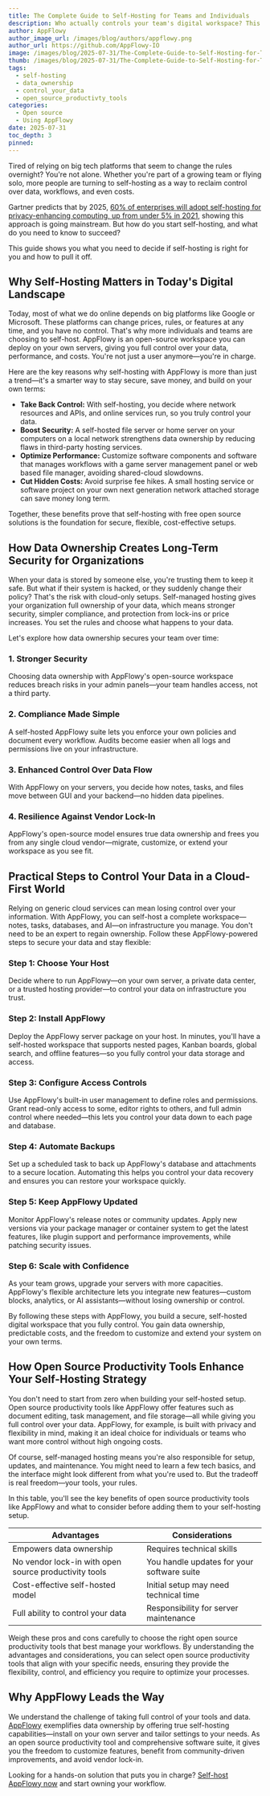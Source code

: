 ```yaml
---
title: The Complete Guide to Self-Hosting for Teams and Individuals
description: Who actually controls your team's digital workspace? This guide to self-hosting reveals the risks of cloud platforms and shows how to take back ownership.
author: AppFlowy
author_image_url: /images/blog/authors/appflowy.png
author_url: https://github.com/AppFlowy-IO
image: /images/blog/2025-07-31/The-Complete-Guide-to-Self-Hosting-for-Teams-and-Individuals.png
thumb: /images/blog/2025-07-31/The-Complete-Guide-to-Self-Hosting-for-Teams-and-Individuals.png
tags:
  - self-hosting
  - data_ownership
  - control_your_data
  - open_source_productivty_tools
categories:
  - Open source
  - Using AppFlowy
date: 2025-07-31
toc_depth: 3
pinned: 
---
```


Tired of relying on big tech platforms that seem to change the rules overnight? You're not alone. Whether you're part of a growing team or flying solo, more people are turning to self-hosting as a way to reclaim control over data, workflows, and even costs.

Gartner predicts that by 2025, [60% of enterprises will adopt self-hosting for privacy-enhancing computing, up from under 5% in 2021](https://www.gartner.com/en/newsroom/press-releases/2022-05-31-gartner-identifies-top-five-trends-in-privacy-through-2024), showing this approach is going mainstream. But how do you start self-hosting, and what do you need to know to succeed?

This guide shows you what you need to decide if self-hosting is right for you and how to pull it off.

## Why Self-Hosting Matters in Today's Digital Landscape

Today, most of what we do online depends on big platforms like Google or Microsoft. These platforms can change prices, rules, or features at any time, and you have no control. That's why more individuals and teams are choosing to self-host. AppFlowy is an open-source workspace you can deploy on your own servers, giving you full control over your data, performance, and costs. You're not just a user anymore—you're in charge.

Here are the key reasons why self-hosting with AppFlowy is more than just a trend—it's a smarter way to stay secure, save money, and build on your own terms:

* **Take Back Control:** With self-hosting, you decide where network resources and APIs, and online services run, so you truly control your data.  
* **Boost Security:** A self-hosted file server or home server on your computers on a local network strengthens data ownership by reducing flaws in third-party hosting services.  
* **Optimize Performance:** Customize software components and software that manages workflows with a game server management panel or web based file manager, avoiding shared-cloud slowdowns.  
* **Cut Hidden Costs:** Avoid surprise fee hikes. A small hosting service or software project on your own next generation network attached storage can save money long term.

Together, these benefits prove that self-hosting with free open source solutions is the foundation for secure, flexible, cost-effective setups.

## How Data Ownership Creates Long-Term Security for Organizations

When your data is stored by someone else, you're trusting them to keep it safe. But what if their system is hacked, or they suddenly change their policy? That's the risk with cloud-only setups. Self-managed hosting gives your organization full ownership of your data, which means stronger security, simpler compliance, and protection from lock-ins or price increases. You set the rules and choose what happens to your data.

Let's explore how data ownership secures your team over time:

### 1. Stronger Security

Choosing data ownership with AppFlowy's open-source workspace reduces breach risks in your admin panels—your team handles access, not a third party.

### 2. Compliance Made Simple

A self-hosted AppFlowy suite lets you enforce your own policies and document every workflow. Audits become easier when all logs and permissions live on your infrastructure.

### 3. Enhanced Control Over Data Flow

With AppFlowy on your servers, you decide how notes, tasks, and files move between GUI and your backend—no hidden data pipelines.

### 4. Resilience Against Vendor Lock-In

AppFlowy's open-source model ensures true data ownership and frees you from any single cloud vendor—migrate, customize, or extend your workspace as you see fit.

## Practical Steps to Control Your Data in a Cloud-First World

Relying on generic cloud services can mean losing control over your information. With AppFlowy, you can self-host a complete workspace—notes, tasks, databases, and AI—on infrastructure you manage. You don't need to be an expert to regain ownership. Follow these AppFlowy-powered steps to secure your data and stay flexible:

### Step 1: Choose Your Host

Decide where to run AppFlowy—on your own server, a private data center, or a trusted hosting provider—to control your data on infrastructure you trust.

### Step 2: Install AppFlowy

Deploy the AppFlowy server package on your host. In minutes, you'll have a self-hosted workspace that supports nested pages, Kanban boards, global search, and offline features—so you fully control your data storage and access.

### Step 3: Configure Access Controls

Use AppFlowy's built-in user management to define roles and permissions. Grant read-only access to some, editor rights to others, and full admin control where needed—this lets you control your data down to each page and database.

### Step 4: Automate Backups

Set up a scheduled task to back up AppFlowy's database and attachments to a secure location. Automating this helps you control your data recovery and ensures you can restore your workspace quickly.

### Step 5: Keep AppFlowy Updated

Monitor AppFlowy's release notes or community updates. Apply new versions via your package manager or container system to get the latest features, like plugin support and performance improvements, while patching security issues.

### Step 6: Scale with Confidence

As your team grows, upgrade your servers with more capacities. AppFlowy's flexible architecture lets you integrate new features—custom blocks, analytics, or AI assistants—without losing ownership or control.

By following these steps with AppFlowy, you build a secure, self-hosted digital workspace that you fully control. You gain data ownership, predictable costs, and the freedom to customize and extend your system on your own terms.

## How Open Source Productivity Tools Enhance Your Self-Hosting Strategy

You don't need to start from zero when building your self-hosted setup. Open source productivity tools like AppFlowy offer features such as document editing, task management, and file storage—all while giving you full control over your data. AppFlowy, for example, is built with privacy and flexibility in mind, making it an ideal choice for individuals or teams who want more control without high ongoing costs.

Of course, self-managed hosting means you're also responsible for setup, updates, and maintenance. You might need to learn a few tech basics, and the interface might look different from what you're used to. But the tradeoff is real freedom—your tools, your rules.

In this table, you'll see the key benefits of open source productivity tools like AppFlowy and what to consider before adding them to your self-hosting setup.

| Advantages                                            | Considerations                                  |
| ----------------------------------------------------- | ----------------------------------------------- |
| Empowers data ownership                               | Requires technical skills                       |
| No vendor lock-in with open source productivity tools | You handle updates for your software suite      |
| Cost-effective self-hosted model                      | Initial setup may need technical time           |
| Full ability to control your data                     | Responsibility for server maintenance           |

Weigh these pros and cons carefully to choose the right open source productivity tools that best manage your workflows. By understanding the advantages and considerations, you can select open source productivity tools that align with your specific needs, ensuring they provide the flexibility, control, and efficiency you require to optimize your processes.

## Why AppFlowy Leads the Way

We understand the challenge of taking full control of your tools and data. [AppFlowy](https://appflowy.com/) exemplifies data ownership by offering true self-hosting capabilities—install on your own server and tailor settings to your needs. As an open source productivity tool and comprehensive software suite, it gives you the freedom to customize features, benefit from community-driven improvements, and avoid vendor lock-in.

Looking for a hands-on solution that puts you in charge? [Self-host AppFlowy now](https://appflowy.com/docs) and start owning your workflow.